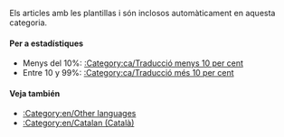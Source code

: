 {{en/Bilingual box| Ca
| En aquesta pàgina apareix una relació dels '''articles que s'estàn traduïnt al català''' en la wiki de OpenTTD.
| ''This page provides an index for a wide range of '''articles are being translated into Catalan''' in OpenTTD Wiki.''}}


Els articles amb les plantillas {{en/S|ca/Traducció}} i {{en/S|ca/Pendent de traducció}} són inclosos automàticament en aquesta categoria.

====Per a estadístiques====
*Menys del 10%: [[:Category:ca/Traducció menys 10 per cent]]
*Entre 10 y 99%: [[:Category:ca/Traducció més 10 per cent]]

====Veja también====
*[[:Category:en/Other languages]]
*[[:Category:en/Catalan (Català)]]
